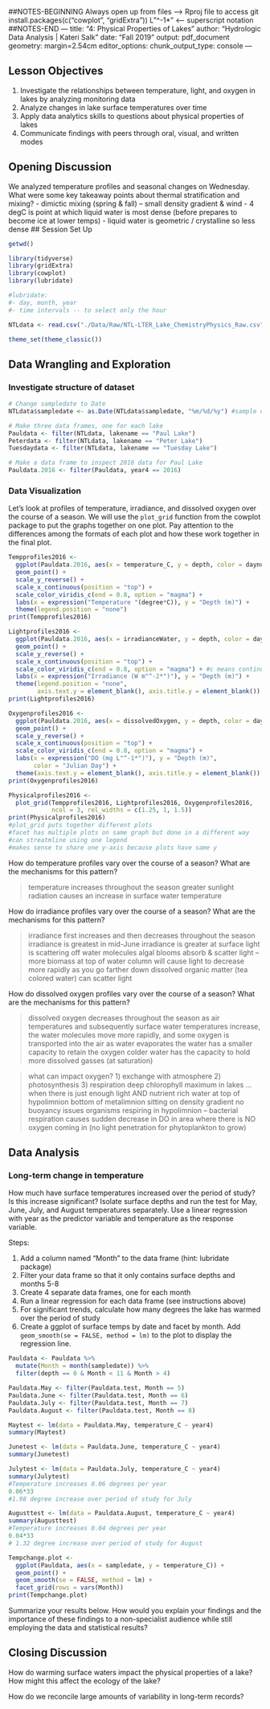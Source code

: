##NOTES-BEGINNING
Always open up from files --> Rproj file to access git
install.packages(c("cowplot", "gridExtra"))
L"^-1*" <-- superscript notation
##NOTES-END
---
title: "4: Physical Properties of Lakes"
author: "Hydrologic Data Analysis | Kateri Salk"
date: "Fall 2019"
output: pdf_document
geometry: margin=2.54cm
editor_options: 
  chunk_output_type: console
---

## Lesson Objectives
1. Investigate the relationships between temperature, light, and oxygen in lakes by analyzing monitoring data
2. Analyze changes in lake surface temperatures over time
3. Apply data analytics skills to questions about physical properties of lakes
4. Communicate findings with peers through oral, visual, and written modes

## Opening Discussion
We analyzed temperature profiles and seasonal changes on Wednesday. What were some key takeaway points about thermal stratification and mixing?
- dimictic mixing (spring & fall) -- small density gradient & wind 
- 4 degC is point at which liquid water is most dense (before prepares to become ice at lower temps)
- liquid water is geometric / crystalline so less dense 
## Session Set Up
```r
getwd()

library(tidyverse)
library(gridExtra)
library(cowplot)
library(lubridate)

#lubridate:
#- day, month, year
#- time intervals -- to select only the hour 

NTLdata <- read.csv("./Data/Raw/NTL-LTER_Lake_ChemistryPhysics_Raw.csv")

theme_set(theme_classic())

```

## Data Wrangling and Exploration

### Investigate structure of dataset

```r
# Change sampledate to Date
NTLdata$sampledate <- as.Date(NTLdata$sampledate, "%m/%d/%y") #sample date is the name of the column... as.Date tells R to interpret as Date

# Make three data frames, one for each lake
Pauldata <- filter(NTLdata, lakename == "Paul Lake")
Peterdata <- filter(NTLdata, lakename == "Peter Lake")
Tuesdaydata <- filter(NTLdata, lakename == "Tuesday Lake")

# Make a data frame to inspect 2016 data for Paul Lake
Pauldata.2016 <- filter(Pauldata, year4 == 2016)

```

### Data Visualization

Let's look at profiles of temperature, irradiance, and dissolved oxygen over the course of a season. We will use the `plot_grid` function from the cowplot package to put the graphs together on one plot. Pay attention to the differences among the formats of each plot and how these work together in the final plot. 

```r
Tempprofiles2016 <- 
  ggplot(Pauldata.2016, aes(x = temperature_C, y = depth, color = daynum)) +
  geom_point() +
  scale_y_reverse() +
  scale_x_continuous(position = "top") +
  scale_color_viridis_c(end = 0.8, option = "magma") +
  labs(x = expression("Temperature "(degree*C)), y = "Depth (m)") +
  theme(legend.position = "none")
print(Tempprofiles2016)

Lightprofiles2016 <- 
  ggplot(Pauldata.2016, aes(x = irradianceWater, y = depth, color = daynum)) +
  geom_point() +
  scale_y_reverse() +
  scale_x_continuous(position = "top") +
  scale_color_viridis_c(end = 0.8, option = "magma") + #c means continuous color palette ... 0.8 is specifying start/end point so yellow not used
  labs(x = expression("Irradiance (W m"^-2*")"), y = "Depth (m)") +
  theme(legend.position = "none", 
        axis.text.y = element_blank(), axis.title.y = element_blank())
print(Lightprofiles2016)

Oxygenprofiles2016 <- 
  ggplot(Pauldata.2016, aes(x = dissolvedOxygen, y = depth, color = daynum)) +
  geom_point() +
  scale_y_reverse() +
  scale_x_continuous(position = "top") +
  scale_color_viridis_c(end = 0.8, option = "magma") +
  labs(x = expression("DO (mg L"^-1*")"), y = "Depth (m)", 
       color = "Julian Day") +
  theme(axis.text.y = element_blank(), axis.title.y = element_blank())
print(Oxygenprofiles2016)

Physicalprofiles2016 <- 
  plot_grid(Tempprofiles2016, Lightprofiles2016, Oxygenprofiles2016, 
            ncol = 3, rel_widths = c(1.25, 1, 1.5))
print(Physicalprofiles2016)
#plot_grid puts together different plots 
#facet has multiple plots on same graph but done in a different way 
#can streatmline using one legend 
#makes sense to share one y-axis because plots have same y 
```

How do temperature profiles vary over the course of a season? What are the mechanisms for this pattern?

> temperature increases throughout the season 
greater sunlight radiation causes an increase in surface water temperature

How do irradiance profiles vary over the course of a season? What are the mechanisms for this pattern?

> irradiance first increases and then decreases throughout the season
irradiance is greatest in mid-June
irradiance is greater at surface
light is scattering off water molecules 
algal blooms absorb & scatter light -- more biomass at top of water column will cause light to decrease more rapidly as you go farther down
dissolved organic matter (tea colored water) can scatter light 

How do dissolved oxygen profiles vary over the course of a season? What are the mechanisms for this pattern?

> dissolved oxygen decreases throughout the season
as air temperatures and subsequently surface water temperatures increase, the water molecules move more rapidly, and some oxygen is transported into the air as water evaporates 
the water has a smaller capacity to retain the oxygen
colder water has the capacity to hold more dissolved gasses (at saturation)

>what can impact oxygen? 
1) exchange with atmosphere
2) photosynthesis 
3) respiration 
deep chlorophyll maximum in lakes ... when there is just enough light AND nutrient rich water at top of hypolimnion bottom of metalimnion 
sitting on density gradient no buoyancy issues
organisms respiring in hypolimnion -- bacterial respiration causes sudden decrease in DO in area where there is NO oxygen coming in (no light penetration for phytoplankton to grow)


## Data Analysis

### Long-term change in temperature
How much have surface temperatures increased over the period of study? Is this increase significant? Isolate surface depths and run the test for May, June, July, and August temperatures separately. Use a linear regression with year as the predictor variable and temperature as the response variable.

Steps: 

1. Add a column named "Month" to the data frame (hint: lubridate package)
2. Filter your data frame so that it only contains surface depths and months 5-8
3. Create 4 separate data frames, one for each month
4. Run a linear regression for each data frame (see instructions above)
5. For significant trends, calculate how many degrees the lake has warmed over the period of study
5. Create a ggplot of surface temps by date and facet by month. Add `geom_smooth(se = FALSE, method = lm)` to the plot to display the regression line.

```r
Pauldata <- Pauldata %>%
  mutate(Month = month(sampledate)) %>%
  filter(depth == 0 & Month < 11 & Month > 4)

Pauldata.May <- filter(Pauldata.test, Month == 5)
Pauldata.June <- filter(Pauldata.test, Month == 6)
Pauldata.July <- filter(Pauldata.test, Month == 7)
Pauldata.August <- filter(Pauldata.test, Month == 8)

Maytest <- lm(data = Pauldata.May, temperature_C ~ year4)
summary(Maytest)

Junetest <- lm(data = Pauldata.June, temperature_C ~ year4)
summary(Junetest)

Julytest <- lm(data = Pauldata.July, temperature_C ~ year4)
summary(Julytest)
#Temperature increases 0.06 degrees per year 
0.06*33
#1.98 degree increase over period of study for July 

Augusttest <- lm(data = Pauldata.August, temperature_C ~ year4)
summary(Augusttest)
#Temperature increases 0.04 degrees per year
0.04*33
# 1.32 degree increase over period of study for August

Tempchange.plot <-
  ggplot(Pauldata, aes(x = sampledate, y = temperature_C)) +
  geom_point() +
  geom_smooth(se = FALSE, method = lm) +
  facet_grid(rows = vars(Month))
print(Tempchange.plot)
```

Summarize your results below. How would you explain your findings and the importance of these findings to a non-specialist audience while still employing the data and statistical results?

>

## Closing Discussion
How do warming surface waters impact the physical properties of a lake? How might this affect the ecology of the lake?

How do we reconcile large amounts of variability in long-term records?
